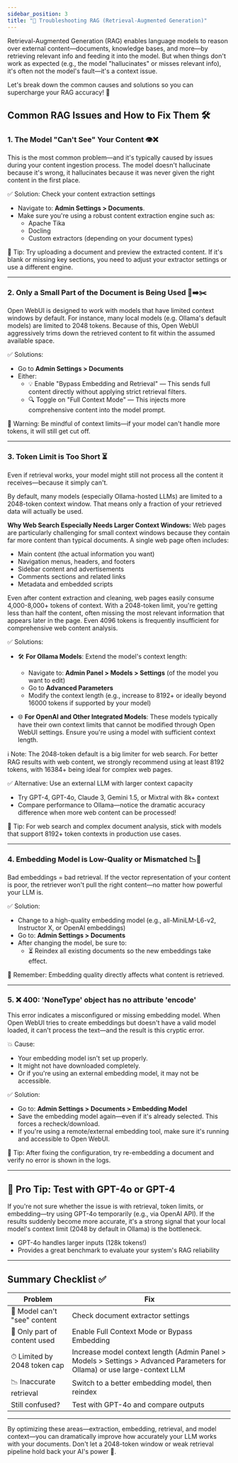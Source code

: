 ```yaml
---
sidebar_position: 3
title: "🧠 Troubleshooting RAG (Retrieval-Augmented Generation)"
---
```


Retrieval-Augmented Generation (RAG) enables language models to reason over external content—documents, knowledge bases, and more—by retrieving relevant info and feeding it into the model. But when things don't work as expected (e.g., the model "hallucinates" or misses relevant info), it's often not the model's fault—it's a context issue.

Let's break down the common causes and solutions so you can supercharge your RAG accuracy! 🚀

## Common RAG Issues and How to Fix Them 🛠️

### 1. The Model "Can't See" Your Content 👁️❌

This is the most common problem—and it's typically caused by issues during your content ingestion process. The model doesn't hallucinate because it's wrong, it hallucinates because it was never given the right content in the first place.

✅ Solution: Check your content extraction settings

- Navigate to: **Admin Settings > Documents**.
- Make sure you're using a robust content extraction engine such as:
  - Apache Tika
  - Docling
  - Custom extractors (depending on your document types)

📌 Tip: Try uploading a document and preview the extracted content. If it's blank or missing key sections, you need to adjust your extractor settings or use a different engine.

---

### 2. Only a Small Part of the Document is Being Used 📄➡️✂️

Open WebUI is designed to work with models that have limited context windows by default. For instance, many local models (e.g. Ollama's default models) are limited to 2048 tokens. Because of this, Open WebUI aggressively trims down the retrieved content to fit within the assumed available space.

✅ Solutions:

- Go to **Admin Settings > Documents**
- Either:
  - 💡 Enable "Bypass Embedding and Retrieval" — This sends full content directly without applying strict retrieval filters.
  - 🔍 Toggle on "Full Context Mode" — This injects more comprehensive content into the model prompt.

📌 Warning: Be mindful of context limits—if your model can't handle more tokens, it will still get cut off.

---

### 3. Token Limit is Too Short ⏳

Even if retrieval works, your model might still not process all the content it receives—because it simply can't.

By default, many models (especially Ollama-hosted LLMs) are limited to a 2048-token context window. That means only a fraction of your retrieved data will actually be used.

**Why Web Search Especially Needs Larger Context Windows:**
Web pages are particularly challenging for small context windows because they contain far more content than typical documents. A single web page often includes:
- Main content (the actual information you want)
- Navigation menus, headers, and footers
- Sidebar content and advertisements
- Comments sections and related links
- Metadata and embedded scripts

Even after content extraction and cleaning, web pages easily consume 4,000-8,000+ tokens of context. With a 2048-token limit, you're getting less than half the content, often missing the most relevant information that appears later in the page. Even 4096 tokens is frequently insufficient for comprehensive web content analysis.

✅ Solutions:

- 🛠️ **For Ollama Models**: Extend the model's context length:
  - Navigate to: **Admin Panel > Models > Settings** (of the model you want to edit)
  - Go to **Advanced Parameters**
  - Modify the context length (e.g., increase to 8192+ or ideally beyond 16000 tokens if supported by your model)

- 🌐 **For OpenAI and Other Integrated Models**: These models typically have their own context limits that cannot be modified through Open WebUI settings. Ensure you're using a model with sufficient context length.

ℹ️ Note: The 2048-token default is a big limiter for web search. For better RAG results with web content, we strongly recommend using at least 8192 tokens, with 16384+ being ideal for complex web pages.

✅ Alternative: Use an external LLM with larger context capacity

- Try GPT-4, GPT-4o, Claude 3, Gemini 1.5, or Mixtral with 8k+ context
- Compare performance to Ollama—notice the dramatic accuracy difference when more web content can be processed!

📌 Tip: For web search and complex document analysis, stick with models that support 8192+ token contexts in production use cases.

---

### 4. Embedding Model is Low-Quality or Mismatched 📉🧠

Bad embeddings = bad retrieval. If the vector representation of your content is poor, the retriever won't pull the right content—no matter how powerful your LLM is.

✅ Solution:

- Change to a high-quality embedding model (e.g., all-MiniLM-L6-v2, Instructor X, or OpenAI embeddings)
- Go to: **Admin Settings > Documents**
- After changing the model, be sure to:
  - ⏳ Reindex all existing documents so the new embeddings take effect.

📌 Remember: Embedding quality directly affects what content is retrieved.

---

### 5. ❌ 400: 'NoneType' object has no attribute 'encode'

This error indicates a misconfigured or missing embedding model. When Open WebUI tries to create embeddings but doesn't have a valid model loaded, it can't process the text—and the result is this cryptic error.

💥 Cause:
- Your embedding model isn't set up properly.
- It might not have downloaded completely.
- Or if you're using an external embedding model, it may not be accessible.

✅ Solution:

- Go to: **Admin Settings > Documents > Embedding Model**
- Save the embedding model again—even if it's already selected. This forces a recheck/download.
- If you're using a remote/external embedding tool, make sure it's running and accessible to Open WebUI.

📌 Tip: After fixing the configuration, try re-embedding a document and verify no error is shown in the logs.

---

## 🧪 Pro Tip: Test with GPT-4o or GPT-4

If you're not sure whether the issue is with retrieval, token limits, or embedding—try using GPT-4o temporarily (e.g., via OpenAI API). If the results suddenly become more accurate, it's a strong signal that your local model's context limit (2048 by default in Ollama) is the bottleneck.

- GPT-4o handles larger inputs (128k tokens!)
- Provides a great benchmark to evaluate your system's RAG reliability

---

## Summary Checklist ✅

| Problem | Fix |
|--------|------|
| 🤔 Model can't "see" content | Check document extractor settings |
| 🧹 Only part of content used | Enable Full Context Mode or Bypass Embedding |
| ⏱ Limited by 2048 token cap | Increase model context length (Admin Panel > Models > Settings > Advanced Parameters for Ollama) or use large-context LLM |
| 📉 Inaccurate retrieval | Switch to a better embedding model, then reindex |
| Still confused? | Test with GPT-4o and compare outputs |

---

By optimizing these areas—extraction, embedding, retrieval, and model context—you can dramatically improve how accurately your LLM works with your documents. Don't let a 2048-token window or weak retrieval pipeline hold back your AI's power 🎯.
